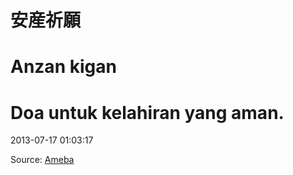 # 安産祈願
# Anzan kigan
# Doa untuk kelahiran yang aman.

2013-07-17 01:03:17

Source: [Ameba](https://ameblo.jp/arihara6/amemberentry-11574161116.html)